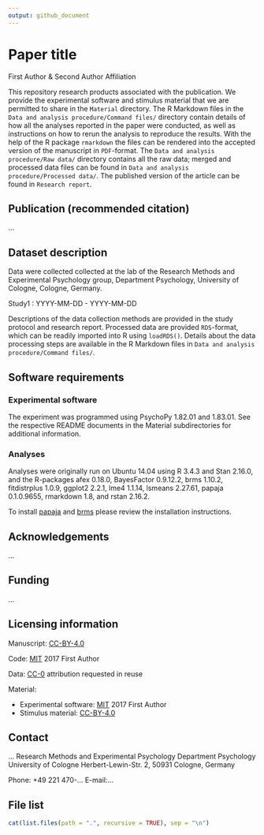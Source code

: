 ```yaml
---
output: github_document
---
```


# Paper title

First Author & Second Author
Affiliation


This repository research products associated with the publication.
We provide the experimental software and stimulus material that we are permitted to share in the `Material` directory.
The R Markdown files in the `Data and analysis procedure/Command files/` directory contain details of how all the analyses reported in the paper were conducted, as well as instructions on how to rerun the analysis to reproduce the results.
With the help of the R package `rmarkdown` the files can be rendered into the accepted version of the manuscript in `PDF`-format.
The `Data and analysis procedure/Raw data/` directory contains all the raw data; merged and processed data files can be found in `Data and analysis procedure/Processed data/`.
The published version of the article can be found in `Research report`.


## Publication (recommended citation)

...


## Dataset description

Data were collected collected at the lab of the Research Methods and Experimental Psychology group, Department Psychology, University of Cologne, Cologne, Germany.

Study1      : YYYY-MM-DD - YYYY-MM-DD

Descriptions of the data collection methods are provided in the study protocol and research report.
Processed data are provided `RDS`-format, which can be readily imported into R using `loadRDS()`.
Details about the data processing steps are available in the R Markdown files in `Data and analysis procedure/Command files/`.


## Software requirements

### Experimental software

The experiment was programmed using PsychoPy 1.82.01 and 1.83.01. See the respective README documents in the Material subdirectories for additional information.

### Analyses

Analyses were originally run on Ubuntu 14.04 using R 3.4.3 and Stan 2.16.0, and the R-packages afex 0.18.0, BayesFactor 0.9.12.2, brms 1.10.2, fitdistrplus 1.0.9, ggplot2 2.2.1, lme4 1.1.14, lsmeans 2.27.61, papaja 0.1.0.9655, rmarkdown 1.8, and rstan 2.16.2.

To install [papaja](https://github.com/crsh/papaja#installation) and [brms](https://github.com/paul-buerkner/brms#how-do-i-install-brms) please review the installation instructions.


## Acknowledgements
...


## Funding
...


## Licensing information

Manuscript: [CC-BY-4.0](http://creativecommons.org/licenses/by/4.0/)

Code: [MIT](http://opensource.org/licenses/MIT) 2017 First Author

Data: [CC-0](http://creativecommons.org/publicdomain/zero/1.0/) attribution requested in reuse

Material:

  - Experimental software: [MIT](http://opensource.org/licenses/MIT) 2017 First Author
  - Stimulus material: [CC-BY-4.0](http://creativecommons.org/licenses/by/4.0/)


## Contact

...
Research Methods and Experimental Psychology
Department Psychology
University of Cologne
Herbert-Lewin-Str. 2, 50931 Cologne, Germany

Phone: +49 221 470-...
E-mail:...


## File list

```r
cat(list.files(path = ".", recursive = TRUE), sep = "\n")
```

